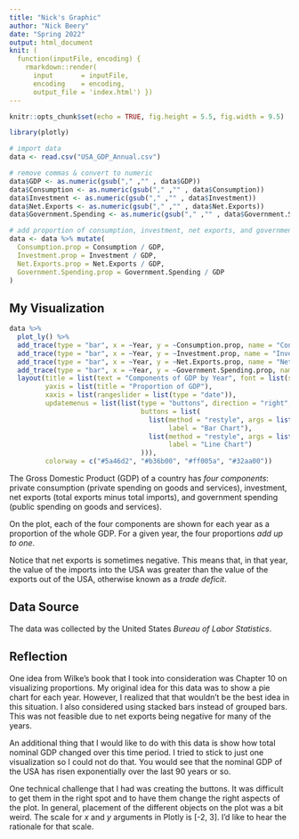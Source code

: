 ```yaml
---
title: "Nick's Graphic"
author: "Nick Beery"
date: "Spring 2022"
output: html_document
knit: (
  function(inputFile, encoding) { 
    rmarkdown::render( 
      input       = inputFile, 
      encoding    = encoding, 
      output_file = 'index.html') })
---
```


```r
knitr::opts_chunk$set(echo = TRUE, fig.height = 5.5, fig.width = 9.5)

library(plotly)
```

```r
# import data
data <- read.csv("USA_GDP_Annual.csv")
```
```r
# remove commas & convert to numeric
data$GDP <- as.numeric(gsub("," ,"" , data$GDP))
data$Consumption <- as.numeric(gsub("," ,"" , data$Consumption))
data$Investment <- as.numeric(gsub("," ,"" , data$Investment))
data$Net.Exports <- as.numeric(gsub("," ,"" , data$Net.Exports))
data$Government.Spending <- as.numeric(gsub("," ,"" , data$Government.Spending))
```
```r
# add proportion of consumption, investment, net exports, and government spending
data <- data %>% mutate(
  Consumption.prop = Consumption / GDP,
  Investment.prop = Investment / GDP,
  Net.Exports.prop = Net.Exports / GDP,
  Government.Spending.prop = Government.Spending / GDP
)
```

## My Visualization
```r
data %>%
  plot_ly() %>%
  add_trace(type = "bar", x = ~Year, y = ~Consumption.prop, name = "Consumption") %>%
  add_trace(type = "bar", x = ~Year, y = ~Investment.prop, name = "Investment") %>%
  add_trace(type = "bar", x = ~Year, y = ~Net.Exports.prop, name = "Net Exports") %>%
  add_trace(type = "bar", x = ~Year, y = ~Government.Spending.prop, name = "Government Spending") %>%
  layout(title = list(text = "Components of GDP by Year", font = list(size = 22), y = 0.99), 
         yaxis = list(title = "Proportion of GDP"),
         xaxis = list(rangeslider = list(type = "date")),
         updatemenus = list(list(type = "buttons", direction = "right", x = 0.79, y = 0.98,
                                 buttons = list(
                                   list(method = "restyle", args = list("type", "bar"), 
                                        label = "Bar Chart"),
                                   list(method = "restyle", args = list("type", "lines"), 
                                        label = "Line Chart")
                                 ))),
         colorway = c("#5a46d2", "#b36b00", "#ff005a", "#32aa00"))
```
The Gross Domestic Product (GDP) of a country has *four components*: private consumption (private spending on goods and services), investment, net exports (total exports minus total imports), and government spending (public spending on goods and services).

On the plot, each of the four components are shown for each year as a proportion of the whole GDP. For a given year, the four proportions *add up to one*.

Notice that net exports is sometimes negative. This means that, in that year, the value of the imports into the USA was greater than the value of the exports out of the USA, otherwise known as a *trade deficit*.

## Data Source
The data was collected by the United States *Bureau of Labor Statistics*.

## Reflection
One idea from Wilke's book that I took into consideration was Chapter 10 on visualizing proportions. My original idea for this data was to show a pie chart for each year. However, I realized that that wouldn't be the best idea in this situation. I also considered using stacked bars instead of grouped bars. This was not feasible due to net exports being negative for many of the years.

An additional thing that I would like to do with this data is show how total nominal GDP changed over this time period. I tried to stick to just one visualization so I could not do that. You would see that the nominal GDP of the USA has risen exponentially over the last 90 years or so.

One technical challenge that I had was creating the buttons. It was difficult to get them in the right spot and to have them change the right aspects of the plot. In general, placement of the different objects on the plot was a bit weird. The scale for *x* and *y* arguments in Plotly is [-2, 3]. I'd like to hear the rationale for that scale.
